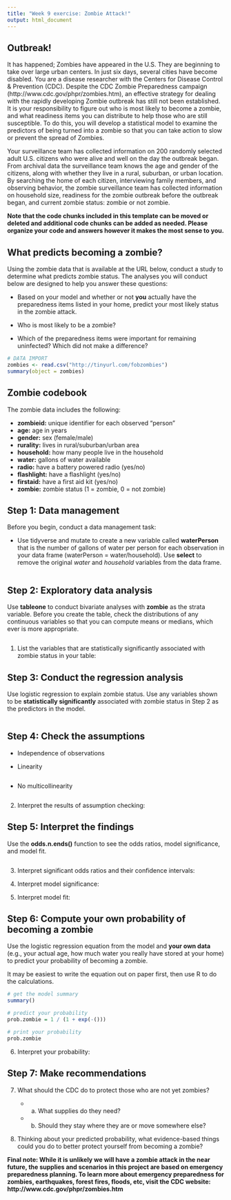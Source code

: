 ---
title: "Week 9 exercise: Zombie Attack!"
output: html_document
---

## Outbreak! 

It has happened; Zombies have appeared in the U.S. They are beginning to take over large urban centers. In just six days, several cities have become disabled. You are a disease researcher with the Centers for Disease Control & Prevention (CDC). Despite the CDC Zombie Preparedness campaign (http://www.cdc.gov/phpr/zombies.htm), an effective strategy for dealing with the rapidly developing Zombie outbreak has still not been established. It is your responsibility to figure out who is most likely to become a zombie, and what readiness items you can distribute to help those who are still susceptible. To do this, you will develop a statistical model to examine the predictors of being turned into a zombie so that you can take action to slow or prevent the spread of Zombies. 

Your surveillance team has collected information on 200 randomly selected adult U.S. citizens who were alive and well on the day the outbreak began. From archival data the surveillance team knows the age and gender of the citizens, along with whether they live in a rural, suburban, or urban location. By searching the home of each citizen, interviewing family members, and observing behavior, the zombie surveillance team has collected information on household size, readiness for the zombie outbreak before the outbreak began, and current zombie status: zombie or not zombie.

**Note that the code chunks included in this template can be moved or deleted and additional code chunks can be added as needed. Please organize your code and answers however it makes the most sense to you.**

## What predicts becoming a zombie?

Using the zombie data that is available at the URL below, conduct a study to determine what predicts zombie status. The analyses you will conduct below are designed to help you answer these questions: 

* Based on your model and whether or not **you** actually have the preparedness items listed in your home, predict your most likely status in the zombie attack.

* Who is most likely to be a zombie? 

* Which of the preparedness items were important for remaining uninfected? Which did not make a difference? 

```{r echo=TRUE}
# DATA IMPORT
zombies <- read.csv("http://tinyurl.com/fobzombies")
summary(object = zombies)
```

## Zombie codebook

The zombie data includes the following: 

* **zombieid:** unique identifier for each observed "person"
* **age:** age in years
* **gender:** sex (female/male)
* **rurality:** lives in rural/suburban/urban area
* **household:** how many people live in the household
* **water:** gallons of water available 
* **radio:** have a battery powered radio (yes/no)
* **flashlight:** have a flashlight (yes/no)
* **firstaid:** have a first aid kit (yes/no)
* **zombie:** zombie status (1 = zombie, 0 = not zombie)

## Step 1: Data management 

Before you begin, conduct a data management task: 

* Use tidyverse and mutate to create a new variable called **waterPerson** that is the number of gallons of water per person for each observation in your data frame (waterPerson = water/household). Use **select** to remove the original *water* and *household* variables from the data frame.

```{r}

```

## Step 2: Exploratory data analysis 

Use **tableone** to conduct bivariate analyses with **zombie** as the strata variable. Before you create the table, check the distributions of any continuous variables so that you can compute means or medians, which ever is more appropriate.  

```{r}

```

(1) List the variables that are statistically significantly associated with zombie status in your table: 



## Step 3: Conduct the regression analysis 

Use logistic regression to explain zombie status. Use any variables shown to be **statistically significantly** associated with zombie status in Step 2 as the predictors in the model. 

```{r}

```

## Step 4: Check the assumptions 

* Independence of observations 

* Linearity 

```{r}

```

* No multicollinearity 

```{r}

```

(2) Interpret the results of assumption checking:


## Step 5: Interpret the findings

Use the **odds.n.ends()** function to see the odds ratios, model significance, and model fit.

```{r}

```

(3) Interpret significant odds ratios and their confidence intervals: 


(4) Interpret model significance:


(5) Interpret model fit:


## Step 6: Compute your own probability of becoming a zombie 

Use the logistic regression equation from the model and **your own data** (e.g., your actual age, how much water you really have stored at your home) to predict your probability of becoming a zombie.

It may be easiest to write the equation out on paper first, then use R to do the calculations. 

```{r}
# get the model summary
summary()

# predict your probability
prob.zombie = 1 / (1 + exp(-()))

# print your probability 
prob.zombie
```

(6) Interpret your probability:

## Step 7: Make recommendations

(7) What should the CDC do to protect those who are not yet zombies? 

    + (a) What supplies do they need? 
    
    + (b) Should they stay where they are or move somewhere else? 

(8) Thinking about your predicted probability, what evidence-based things could you do to better protect yourself from becoming a zombie? 










**Final note: While it is unlikely we will have a zombie attack in the near future, the supplies and scenarios in this project are based on emergency preparedness planning. To learn more about emergency preparedness for zombies, earthquakes, forest fires, floods, etc, visit the CDC website: http://www.cdc.gov/phpr/zombies.htm**







